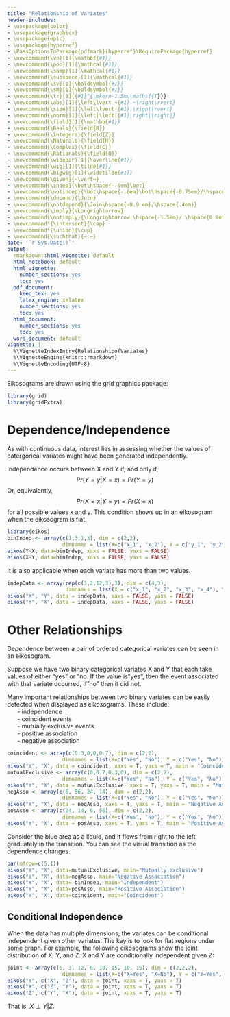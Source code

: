 ```yaml
---
title: "Relationship of Variates"
header-includes:
- \usepackage{color}
- \usepackage{graphicx}
- \usepackage{epic}
- \usepackage{hyperref}
- \PassOptionsToPackage{pdfmark}{hyperref}\RequirePackage{hyperref}
- \newcommand{\ve}[1]{\mathbf{#1}}
- \newcommand{\pop}[1]{\mathcal{#1}}
- \newcommand{\samp}[1]{\mathcal{#1}}
- \newcommand{\subspace}[1]{\mathcal{#1}}
- \newcommand{\sv}[1]{\boldsymbol{#1}}
- \newcommand{\sm}[1]{\boldsymbol{#1}}
- \newcommand{\tr}[1]{{#1}^{\mkern-1.5mu\mathsf{T}}}
- \newcommand{\abs}[1]{\left\lvert ~{#1} ~\right\rvert}
- \newcommand{\size}[1]{\left\lvert {#1} \right\rvert}
- \newcommand{\norm}[1]{\left|\left|{#1}\right|\right|}
- \newcommand{\field}[1]{\mathbb{#1}}
- \newcommand{\Reals}{\field{R}}
- \newcommand{\Integers}{\field{Z}}
- \newcommand{\Naturals}{\field{N}}
- \newcommand{\Complex}{\field{C}}
- \newcommand{\Rationals}{\field{Q}}
- \newcommand{\widebar}[1]{\overline{#1}}
- \newcommand{\wig}[1]{\tilde{#1}}
- \newcommand{\bigwig}[1]{\widetilde{#1}}
- \newcommand{\given}{~\vert~}
- \newcommand{\indep}{\bot\hspace{-.6em}\bot}
- \newcommand{\notindep}{\bot\hspace{-.6em}\bot\hspace{-0.75em}/\hspace{.4em}}
- \newcommand{\depend}{\Join}
- \newcommand{\notdepend}{\Join\hspace{-0.9 em}/\hspace{.4em}}
- \newcommand{\imply}{\Longrightarrow}
- \newcommand{\notimply}{\Longrightarrow \hspace{-1.5em}/ \hspace{0.8em}}
- \newcommand*{\intersect}{\cap}
- \newcommand*{\union}{\cup}
- \newcommand{\suchthat}{~:~}
date: '`r Sys.Date()`'
output:
  rmarkdown::html_vignette: default
  html_notebook: default
  html_vignette:
    number_sections: yes
    toc: yes
  pdf_document:
    keep_tex: yes
    latex_engine: xelatex
    number_sections: yes
    toc: yes
  html_document:
    number_sections: yes
    toc: yes
  word_document: default
vignette: |
  %\VignetteIndexEntry{RelationshipofVariates} 
  %\VignetteEngine{knitr::rmarkdown} 
  %\VignetteEncoding{UTF-8}
---
```


$\renewcommand{\tr}[1]{{#1}^{\mkern-1.5mu\mathsf{T}}}$
$\renewcommand{\ve}[1]{\mathbf{#1}}$
$\renewcommand{\sv}[1]{\boldsymbol{#1}}$
$\renewcommand{\pop}[1]{\mathcal{#1}}$
$\renewcommand{\samp}[1]{\mathcal{#1}}$
$\renewcommand{\imply}{\Longrightarrow}$
$\renewcommand{\given}{~\vert~}$
$\renewcommand{\suchthat}{~:~}$
$\renewcommand{\widebar}[1]{\overline{#1}}$
$\renewcommand{\wig}[1]{\tilde{#1}}$
$\renewcommand{\bigwig}[1]{\widetilde{#1}}$
$\renewcommand{\field}[1]{\mathbb{#1}}$
$\renewcommand{\Reals}{\field{R}}$
$\renewcommand{\abs}[1]{\left\lvert ~{#1} ~\right\rvert}$
$\renewcommand{\size}[1]{\left\lvert {#1} \right\rvert}$
$\renewcommand{\tr}[1]{{#1}^{\mkern-1.5mu\mathsf{T}}}$
$\renewcommand{\norm}[1]{\left|\left|{#1}\right|\right|}$
$\renewcommand{\intersect}{\cap}$
$\renewcommand{\union}{\cup}$

Eikosograms are drawn using the grid graphics package:
```r
library(grid)
library(gridExtra)
```

# Dependence/Independence
As with continuous data, interest lies in assessing whether the values of catergorical variates might have been generated independently.  
  
Independence occurs between X and Y if, and only if,
$$Pr(Y = y | X = x) = Pr(Y = y)$$
Or, equivalently,
$$Pr(X = x | Y = y) = Pr(X = x)$$
for all possible values x and y.
This condition shows up in an eikosogram when the eikosogram is flat.
  
```r
library(eikos)
binIndep <- array(c(1,3,1,3), dim = c(2,2),
                  dimnames = list(X=c("x_1", "x_2"), Y = c("y_1", "y_2")))
eikos(Y~X, data=binIndep, xaxs = FALSE, yaxs = FALSE)
eikos(X~Y, data=binIndep, xaxs = FALSE, yaxs = FALSE)
```

  

It is also applicable when each variate has more than two values.  
```r
indepData <- array(rep(c(3,2,12,3),3), dim = c(4,3),
                   dimnames = list(X = c("x_1", "x_2", "x_3", "x_4"), Y = c("y_1", "y_2", "y_3")))
eikos("X", "Y", data = indepData, xaxs = FALSE, yaxs = FALSE)
eikos("Y", "X", data = indepData, xaxs = FALSE, yaxs = FALSE)
```


  
  
# Other Relationships
Dependence between a pair of ordered categorical variates can be seen in an eikosogram.  
  
Suppose we have two binary categorical variates X and Y that each take values of either "yes" or "no. If the value is"yes", then the event associated with that variate occurred, if"no" then it did not.  
  
Many important relationships between two binary variates can be easily detected when displayed as eikosograms. These include:  
&nbsp;&nbsp;&nbsp;&nbsp;&nbsp;&nbsp;- independence  
&nbsp;&nbsp;&nbsp;&nbsp;&nbsp;&nbsp;- coincident events  
&nbsp;&nbsp;&nbsp;&nbsp;&nbsp;&nbsp;- mutually exclusive events  
&nbsp;&nbsp;&nbsp;&nbsp;&nbsp;&nbsp;- positive association  
&nbsp;&nbsp;&nbsp;&nbsp;&nbsp;&nbsp;- negative association 
  
    
```r
coincident <- array(c(0.3,0,0,0.7), dim = c(2,2),
                  dimnames = list(X=c("Yes", "No"), Y = c("Yes", "No")))
eikos("Y", "X", data = coincident, xaxs = T, yaxs = T, main = "Coincident")
mutualExclusive <- array(c(0,0.7,0.3,0), dim = c(2,2),
                  dimnames = list(X=c("Yes", "No"), Y = c("Yes", "No")))
eikos("Y", "X", data = mutualExclusive, xaxs = T, yaxs = T, main = "Mutually exclusive")
negAsso <- array(c(6, 56, 24, 14), dim = c(2,2),
                  dimnames = list(X=c("Yes", "No"), Y = c("Yes", "No")))
eikos("Y", "X", data = negAsso, xaxs = T, yaxs = T, main = "Negative Association")
posAsso <- array(c(24, 14, 6, 56), dim = c(2,2),
                  dimnames = list(X=c("Yes", "No"), Y = c("Yes", "No")))
eikos("Y", "X", data = posAsso, xaxs = T, yaxs = T, main = "Positive Association")
```


Consider the blue area as a liquid, and it flows from right to the left graduately in the transition. You can see the visual transition as the dependence changes.   
```r
par(mfrow=c(5,1))
eikos("Y", "X", data=mutualExclusive, main="Mutually exclusive")
eikos("Y", "X", data=negAsso, main="Negative Association")
eikos("Y", "X", data= binIndep, main="Independent")
eikos("Y", "X", data=posAsso, main="Positive Association")
eikos("Y", "X", data=coincident, main="Coincident")
```

## Conditional Independence
When the data has multiple dimensions, the variates can be conditional independent given other variates. The key is to look for flat regions under some graph. For example, the following eikosograms show the joint distribution of X, Y, and Z. X and Y are conditionally independent given Z:

```r
joint <- array(c(6, 3, 12, 6, 10, 15, 10, 15), dim = c(2,2,2),
                  dimnames = list(X=c("X=Yes", "X=No"), Y = c("Y=Yes", "Y=No"), Z = c("Z=Yes", "Z=No")))
eikos("Y", c("X", "Z"), data = joint, xaxs = T, yaxs = T)
eikos("X", c("Z", "Y"), data = joint, xaxs = T, yaxs = T)
eikos("Z", c("Y", "X"), data = joint, xaxs = T, yaxs = T)
```

That is, $X \perp Y | Z$.
  
  
